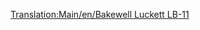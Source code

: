 [[Translation:Main/en/Bakewell Luckett LB-11]]
{{Template:Aeronaves/Es
|Nombre=Bakewell Luckett LB-11
|Imagen=[[File:en/McDonnellDouglasMD-11.png|Bakewell Luckett LB-11]]
|Precio=81.030 € (40.515 £)
|Velocidad=947 km/h (592 mph)
|Coste-anual=10.686 € (5,343 £)
|Diseño=1990
|Duración=25
|Capacidad=230 pasajeros y 25 sacos de correo
|
|Descripción=Avión estándar, usarlo en aeropuertos grandes.
|Vida-real=McDonnell Douglas MD-11
}}